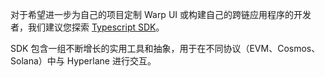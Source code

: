 对于希望进一步为自己的项目定制 Warp UI 或构建自己的跨链应用程序的开发者，我们建议您探索 [Typescript SDK](https://github.com/hyperlane-xyz/hyperlane-monorepo/tree/main/typescript/sdk)。

SDK 包含一组不断增长的实用工具和抽象，用于在不同协议（EVM、Cosmos、Solana）中与 Hyperlane 进行交互。
